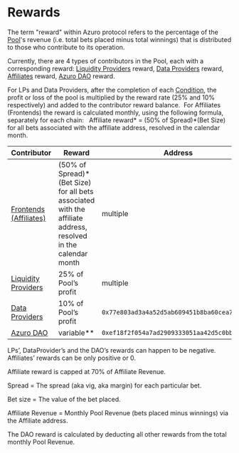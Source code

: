 
# Rewards


The term "reward" within Azuro protocol refers to the percentage of the [Pool](/concepts/protocol/pools)'s revenue (i.e. total bets placed minus total winnings) that is distributed to those who contribute to its operation.

Currently, there are 4 types of contributors in the Pool, each with a corresponding reward: [Liquidity Providers](/contracts/lp) reward, [Data Providers](/concepts/basic/data-providers) reward, [Affiliates](/concepts/basic/affiliates) reward, [Azuro DAO](/concepts/azuro-dao/overview) reward.

For LPs and Data Providers, after the completion of each [Condition](/concepts/protocol/conditions), the profit or loss of the pool is multiplied by the reward rate (25% and 10% respectively) and added to the contributor reward balance.  For Affiliates (Frontends) the reward is calculated monthly, using the following formula, separately for each chain:
 
Affiliate reward* = (50% of Spread)*(Bet Size) for all bets associated with the affiliate address, resolved in the calendar month.

| Contributor | Reward | Address |
|---|---|---|
| [Frontends (Affiliates)](/concepts/basic/affiliates) | (50% of Spread)*(Bet Size) for all bets associated with the affiliate address, resolved in the calendar month | multiple |
| [Liquidity Providers](/contracts/lp) | 25% of Pool’s profit | multiple |
| [Data Providers](/concepts/basic/data-providers) | 10% of Pool’s profit | `0x77e803ad3a4a52d5ab609451b8ba60cea7a5bea6` |
| [Azuro DAO](/concepts/azuro-dao/overview) | variable** | `0xef18f2f054a7ad2909333051aa42d5c0bb3f92f6` |

LPs’, DataProvider’s and the DAO’s rewards can happen to be negative. Affiliates’ rewards can be only positive or 0.

<Callout icon="*" type="reference">
Affiliate reward is capped at 70% of Affiliate Revenue.

Spread = The spread (aka vig, aka margin) for each particular bet.

Bet size = The value of the bet placed.

Affiliate Revenue = Monthly Pool Revenue (bets placed minus winnings) via the Affiliate address.

</Callout>

<Callout icon="**" type="reference">
The DAO reward is calculated by deducting all other rewards from the total monthly Pool Revenue.
</Callout>